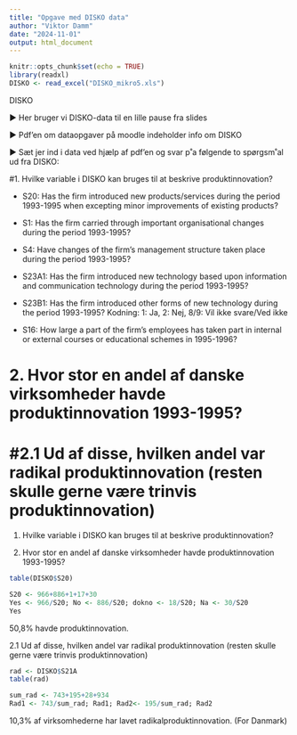 ```yaml
---
title: "Opgave med DISKO data"
author: "Viktor Damm"
date: "2024-11-01"
output: html_document
---
```


```r
knitr::opts_chunk$set(echo = TRUE)
library(readxl)
DISKO <- read_excel("DISKO_mikro5.xls")
```

DISKO

▶ Her bruger vi DISKO-data til en lille pause fra slides

▶ Pdf’en om dataopgaver på moodle indeholder info om
DISKO

▶ Sæt jer ind i data ved hjælp af pdf’en og svar p˚a
følgende to spørgsm˚al ud fra DISKO:

#1. Hvilke variable i DISKO kan bruges til at beskrive produktinnovation?

- S20: Has the firm introduced new products/services
during the period 1993-1995 when excepting minor
improvements of existing products?

- S1: Has the firm carried through important
organisational changes during the period 1993-1995?
- S4: Have changes of the firm’s management structure
taken place during the period 1993-1995?
- S23A1: Has the firm introduced new technology based
upon information and communication technology during
the period 1993-1995?
- S23B1: Has the firm introduced other forms of new
technology during the period 1993-1995?
Kodning: 1: Ja, 2: Nej, 8/9: Vil ikke svare/Ved ikke

- S16: How large a part of the firm’s employees has taken
part in internal or external courses or educational
schemes in 1995-1996?

# 2. Hvor stor en andel af danske virksomheder havde produktinnovation 1993-1995?

#2.1 Ud af disse, hvilken andel var radikal produktinnovation (resten skulle gerne være trinvis produktinnovation)
=======
1. Hvilke variable i DISKO kan bruges til at beskrive
produktinnovation?



2. Hvor stor en andel af danske virksomheder havde
produktinnovation 1993-1995?

```r
table(DISKO$S20)
```
```r
S20 <- 966+886+1+17+30
Yes <- 966/S20; No <- 886/S20; dokno <- 18/S20; Na <- 30/S20
Yes
```
50,8% havde produktinnovation.

2.1 Ud af disse, hvilken andel var radikal produktinnovation
(resten skulle gerne være trinvis produktinnovation)

```r
rad <- DISKO$S21A
table(rad)
```
```r
sum_rad <- 743+195+28+934
Rad1 <- 743/sum_rad; Rad1; Rad2<- 195/sum_rad; Rad2
```

10,3% af virksomhederne har lavet radikalproduktinnovation. (For Danmark)